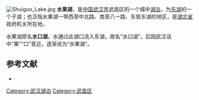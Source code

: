 [[File:Shuiguo_Lake.jpg|thumb]]
'''水果湖'''，是[[中国|中国]][[武汉市|武汉市]]武昌区的一个城中[[湖泊|湖泊]]，为[[武汉东湖|东湖]]的一个子湖；也泛指水果湖一带西至中北路、南至八一路、东抵东湖的地区，是[[湖北省|湖北省]]政府机关所在地。

水果湖原名'''水口湖'''，水通过此湖口流入东湖，故名“水口湖”。后因武汉话中“果”“口”音近，逐渐讹为“水果湖”。

==参考文献==
<div class="references-small">
<references />
*{{cite book |author=湖北省地方志办公室 |authorlink= |coauthors= |title=湖北地名趣谈 |year=1999 |publisher=湖北人民出版社 |location=武汉 |isbn=7-216-02714-0 }}
</div>

[[Category:武汉湖泊|Category:武汉湖泊]]
[[Category:武昌区|Category:武昌区]]